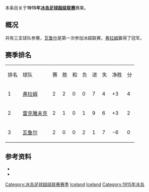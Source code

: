 本条目关于'''1915年[[冰岛足球超级联赛|冰岛足球超级联赛]]'''赛果。

==概况==
共有三支球队参赛，[[瓦鲁尔足球俱乐部|瓦鲁尔]]是第一次参加冰超联赛，[[弗拉姆足球俱乐部|弗拉姆]]赢得了冠军。

==赛季排名==
{| class="wikitable" style="text-align: center;"
|排名||球队||赛||胜||和||负||进||失||净胜||分
|-
|1||[[弗拉姆足球俱乐部|弗拉姆]]||2||2||0||0||7||4||+3||4
|-
|2||[[雷克雅未克足球俱乐部|雷克雅未克]]||2||1||0||1||9||6||+3||2
|-
|3||[[瓦鲁尔足球俱乐部|瓦鲁尔]]||2||0||0||2||1||7||-6||0
|}

==参考资料==
* {{cite web |title=Iceland Final League Tables 1912-1998 |url=http://www.rsssf.com/tablesi/ijshist.html |publisher=[[RSSSF|RSSSF]] |accessdate=2018-06-18 |archive-date=2019-12-25 |archive-url=https://web.archive.org/web/20191225230011/http://rsssf.com/tablesi/ijshist.html |dead-url=no }}
* {{cite web |title=Iceland - Topscorers |url=http://www.rsssf.com/tablesi/ijstops.html |website=www.rsssf.com |publisher=[[RSSSF|RSSSF]] |accessdate=2018-06-18 |archive-date=2019-04-07 |archive-url=https://web.archive.org/web/20190407162501/http://www.rsssf.com/tablesi/ijstops.html |dead-url=no }}

{{冰岛足球超级联赛赛季}}
{{1914–15 in European football (UEFA)}}
{{1915–16 in European football (UEFA)}}


[[Category:冰岛足球超级联赛赛季|Category:冰岛足球超级联赛赛季]]
[[Category:1915年至1916年本土足球联赛|Iceland]] 
[[Category:1914年至1915年本土足球联赛|Iceland]] 
[[Category:1915年冰岛|Category:1915年冰岛]]


{{Iceland-footy-competition-stub}}